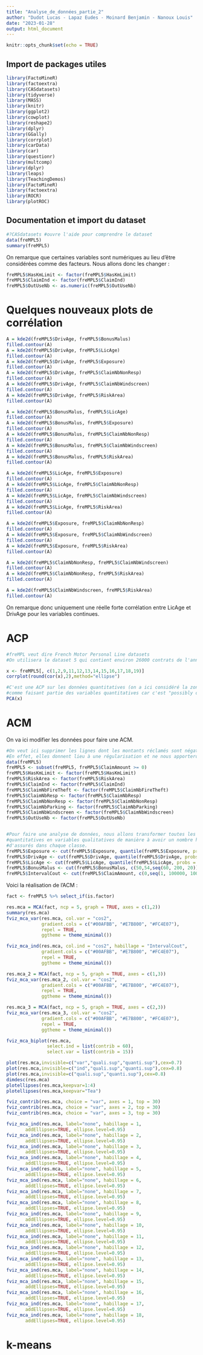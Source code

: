 ```yaml
---
title: "Analyse_de_données_partie_2"
author: "Dudot Lucas - Lapaz Eudes - Moinard Benjamin - Nanoux Louis"
date: "2023-01-28"
output: html_document
---
```


```r
knitr::opts_chunk$set(echo = TRUE)
```

## Import de packages utiles

```r
library(FactoMineR)
library(factoextra)
library(CASdatasets)
library(tidyverse)
library(MASS)
library(knitr)
library(ggplot2)
library(cowplot)
library(reshape2)
library(dplyr)
library(GGally)
library(corrplot)
library(carData) 
library(car)
library(questionr)
library(multcomp)
library(dplyr)
library(leaps)
library(TeachingDemos)
library(FactoMineR)
library(factoextra)
library(ROCR)
library(plotROC)
```

## Documentation et import du dataset

```r
#?CASdatasets #ouvre l'aide pour comprendre le dataset
data(freMPL5)
summary(freMPL5)
```

On remarque que certaines variables sont numériques au lieu d'être considérées comme des facteurs. Nous allons donc les changer :

```r
freMPL5$HasKmLimit <- factor(freMPL5$HasKmLimit)
freMPL5$ClaimInd <- factor(freMPL5$ClaimInd)
freMPL5$OutUseNb <- as.numeric(freMPL5$OutUseNb)
```

# Quelques nouveaux plots de corrélation

```r
A = kde2d(freMPL5$DrivAge, freMPL5$BonusMalus)
filled.contour(A)
A = kde2d(freMPL5$DrivAge, freMPL5$LicAge)
filled.contour(A)
A = kde2d(freMPL5$DrivAge, freMPL5$Exposure)
filled.contour(A)
A = kde2d(freMPL5$DrivAge, freMPL5$ClaimNbNonResp)
filled.contour(A)
A = kde2d(freMPL5$DrivAge, freMPL5$ClaimNbWindscreen)
filled.contour(A)
A = kde2d(freMPL5$DrivAge, freMPL5$RiskArea)
filled.contour(A)
```

```r
A = kde2d(freMPL5$BonusMalus, freMPL5$LicAge)
filled.contour(A)
A = kde2d(freMPL5$BonusMalus, freMPL5$Exposure)
filled.contour(A)
A = kde2d(freMPL5$BonusMalus, freMPL5$ClaimNbNonResp)
filled.contour(A)
A = kde2d(freMPL5$BonusMalus, freMPL5$ClaimNbWindscreen)
filled.contour(A)
A = kde2d(freMPL5$BonusMalus, freMPL5$RiskArea)
filled.contour(A)
```

```r
A = kde2d(freMPL5$LicAge, freMPL5$Exposure)
filled.contour(A)
A = kde2d(freMPL5$LicAge, freMPL5$ClaimNbNonResp)
filled.contour(A)
A = kde2d(freMPL5$LicAge, freMPL5$ClaimNbWindscreen)
filled.contour(A)
A = kde2d(freMPL5$LicAge, freMPL5$RiskArea)
filled.contour(A)
```

```r
A = kde2d(freMPL5$Exposure, freMPL5$ClaimNbNonResp)
filled.contour(A)
A = kde2d(freMPL5$Exposure, freMPL5$ClaimNbWindscreen)
filled.contour(A)
A = kde2d(freMPL5$Exposure, freMPL5$RiskArea)
filled.contour(A)
```

```r
A = kde2d(freMPL5$ClaimNbNonResp, freMPL5$ClaimNbWindscreen)
filled.contour(A)
A = kde2d(freMPL5$ClaimNbNonResp, freMPL5$RiskArea)
filled.contour(A)
```

```r
A = kde2d(freMPL5$ClaimNbWindscreen, freMPL5$RiskArea)
filled.contour(A)
```

On remarque donc uniquement une réelle forte corrélation entre LicAge et DrivAge pour les variables continues.

# ACP

```r
#freMPL veut dire French Motor Personal Line datasets
#On utilisera le dataset 5 qui contient environ 26000 contrats de l'annee 2004

x <- freMPL5[, c(1,2,9,11,12,13,14,15,16,17,18,19)]
corrplot(round(cor(x),2),method="ellipse")

#C'est une ACP sur les données quantitatives (on a ici considéré la zone
#comme faisant partie des variables quantitatives car c'est "possibly ordered")
PCA(x)
```

# ACM

On va ici modifier les données pour faire une ACM.

```r
#On veut ici supprimer les lignes dont les montants réclamés sont négatifs.
#En effet, elles donnent lieu à une régularisation et ne nous apporterons rien.
data(freMPL5)
freMPL5 <- subset(freMPL5, freMPL5$ClaimAmount >= 0)
freMPL5$HasKmLimit <- factor(freMPL5$HasKmLimit)
freMPL5$RiskArea <- factor(freMPL5$RiskArea)
freMPL5$ClaimInd <- factor(freMPL5$ClaimInd)
freMPL5$ClaimNbFireTheft <- factor(freMPL5$ClaimNbFireTheft)
freMPL5$ClaimNbResp <- factor(freMPL5$ClaimNbResp)
freMPL5$ClaimNbNonResp <- factor(freMPL5$ClaimNbNonResp)
freMPL5$ClaimNbParking <- factor(freMPL5$ClaimNbParking)
freMPL5$ClaimNbWindscreen <- factor(freMPL5$ClaimNbWindscreen)
freMPL5$OutUseNb <- factor(freMPL5$OutUseNb)


#Pour faire une analyse de données, nous allons transformer toutes les variables
#quantitatives en variables qualitatives de manière à avoir un nombre homogènes
#d'assurés dans chaque classe.
freMPL5$Exposure <- cut(freMPL5$Exposure, quantile(freMPL5$Exposure, probs = seq(0,1,1/4)), include.lowest = TRUE)
freMPL5$DrivAge <- cut(freMPL5$DrivAge, quantile(freMPL5$DrivAge, probs = seq(0,1,1/6)), include.lowest = TRUE)
freMPL5$LicAge <- cut(freMPL5$LicAge, quantile(freMPL5$LicAge, probs = seq(0,1,1/6)), include.lowest = TRUE)
freMPL5$BonusMalus <- cut(freMPL5$BonusMalus, c(50,54,seq(60, 200, 20)), include.lowest = TRUE)
freMPL5$IntervalCout <- cut(freMPL5$ClaimAmount, c(0,seq(1, 100000, 1000)), include.lowest = TRUE)
```

Voici la réalisation de l'ACM :

```r
fact <- freMPL5 %>% select_if(is.factor)

res.mca = MCA(fact, ncp = 5, graph = TRUE, axes = c(1,2))
summary(res.mca)
fviz_mca_var(res.mca, col.var = "cos2",
             gradient.cols = c("#00AFBB", "#E7B800", "#FC4E07"), 
             repel = TRUE, 
             ggtheme = theme_minimal())

fviz_mca_ind(res.mca, col.ind = "cos2", habillage = "IntervalCout",
             gradient.cols = c("#00AFBB", "#E7B800", "#FC4E07"), 
             repel = TRUE, 
             ggtheme = theme_minimal())

res.mca_2 = MCA(fact, ncp = 5, graph = TRUE, axes = c(1,3))
fviz_mca_var(res.mca_2, col.var = "cos2",
             gradient.cols = c("#00AFBB", "#E7B800", "#FC4E07"), 
             repel = TRUE, 
             ggtheme = theme_minimal())

res.mca_3 = MCA(fact, ncp = 5, graph = TRUE, axes = c(2,3))
fviz_mca_var(res.mca_3, col.var = "cos2",
             gradient.cols = c("#00AFBB", "#E7B800", "#FC4E07"), 
             repel = TRUE, 
             ggtheme = theme_minimal())

fviz_mca_biplot(res.mca,  
               select.ind = list(contrib = 60),
               select.var = list(contrib = 15))
```

```r
plot(res.mca,invisible=c("var","quali.sup","quanti.sup"),cex=0.7)
plot(res.mca,invisible=c("ind","quali.sup","quanti.sup"),cex=0.8)
plot(res.mca,invisible=c("quali.sup","quanti.sup"),cex=0.8)
dimdesc(res.mca)
plotellipses(res.mca,keepvar=1:4)
plotellipses(res.mca,keepvar="Tea")
```

```r
fviz_contrib(res.mca, choice = "var", axes = 1, top = 30)
fviz_contrib(res.mca, choice = "var", axes = 2, top = 30)
fviz_contrib(res.mca, choice = "var", axes = 3, top = 30)
```

```r
fviz_mca_ind(res.mca, label="none", habillage = 1,
       addEllipses=TRUE, ellipse.level=0.95)
fviz_mca_ind(res.mca, label="none", habillage = 2,
       addEllipses=TRUE, ellipse.level=0.95)
fviz_mca_ind(res.mca, label="none", habillage = 3,
       addEllipses=TRUE, ellipse.level=0.95)
fviz_mca_ind(res.mca, label="none", habillage = 4,
       addEllipses=TRUE, ellipse.level=0.95)
fviz_mca_ind(res.mca, label="none", habillage = 5,
       addEllipses=TRUE, ellipse.level=0.95)
fviz_mca_ind(res.mca, label="none", habillage = 6,
       addEllipses=TRUE, ellipse.level=0.95)
fviz_mca_ind(res.mca, label="none", habillage = 7,
       addEllipses=TRUE, ellipse.level=0.95)
fviz_mca_ind(res.mca, label="none", habillage = 8,
       addEllipses=TRUE, ellipse.level=0.95)
fviz_mca_ind(res.mca, label="none", habillage = 9,
       addEllipses=TRUE, ellipse.level=0.95)
fviz_mca_ind(res.mca, label="none", habillage = 10,
       addEllipses=TRUE, ellipse.level=0.95)
fviz_mca_ind(res.mca, label="none", habillage = 11,
       addEllipses=TRUE, ellipse.level=0.95)
fviz_mca_ind(res.mca, label="none", habillage = 12,
       addEllipses=TRUE, ellipse.level=0.95)
fviz_mca_ind(res.mca, label="none", habillage = 13,
       addEllipses=TRUE, ellipse.level=0.95)
fviz_mca_ind(res.mca, label="none", habillage = 14,
       addEllipses=TRUE, ellipse.level=0.95)
fviz_mca_ind(res.mca, label="none", habillage = 15,
       addEllipses=TRUE, ellipse.level=0.95)
fviz_mca_ind(res.mca, label="none", habillage = 16,
       addEllipses=TRUE, ellipse.level=0.95)
fviz_mca_ind(res.mca, label="none", habillage = 17,
       addEllipses=TRUE, ellipse.level=0.95)
fviz_mca_ind(res.mca, label="none", habillage = 18,
       addEllipses=TRUE, ellipse.level=0.95)

```

# k-means
